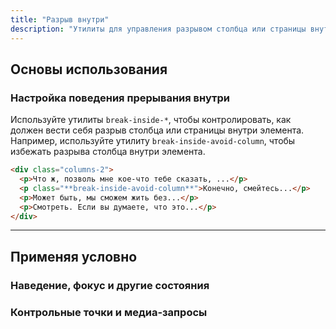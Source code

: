 ```yaml
---
title: "Разрыв внутри"
description: "Утилиты для управления разрывом столбца или страницы внутри элемента."
---
```




## Основы использования

### Настройка поведения прерывания внутри

Используйте утилиты `break-inside-*`, чтобы контролировать, как должен вести себя разрыв столбца или страницы внутри элемента. Например, используйте утилиту `break-inside-avoid-column`, чтобы избежать разрыва столбца внутри элемента.

```html
<div class="columns-2">
  <p>Что ж, позволь мне кое-что тебе сказать, ...</p>
  <p class="**break-inside-avoid-column**">Конечно, смейтесь...</p>
  <p>Может быть, мы сможем жить без...</p>
  <p>Смотреть. Если вы думаете, что это...</p>
</div>
```

---

## <Heading ignore>Применяя условно</Heading>

### <Heading ignore>Наведение, фокус и другие состояния</Heading>

<HoverFocusAndOtherStates featuredClass="break-inside-avoid-column" />

### <Heading ignore>Контрольные точки и медиа-запросы</Heading>

<BreakpointsAndMediaQueries featuredClass="break-inside-avoid-column" />

